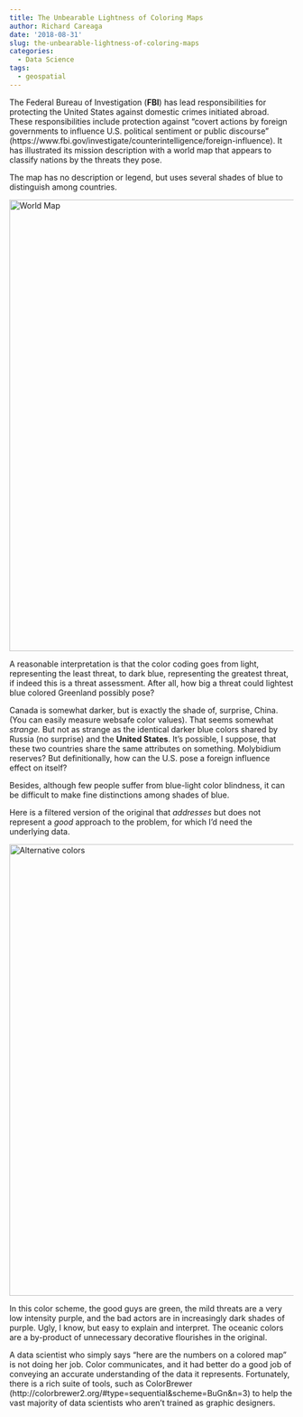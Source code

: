 ```yaml
---
title: The Unbearable Lightness of Coloring Maps
author: Richard Careaga
date: '2018-08-31'
slug: the-unbearable-lightness-of-coloring-maps
categories:
  - Data Science
tags:
  - geospatial
---
```

The Federal Bureau of Investigation (**FBI**) has lead responsibilities for protecting the United States against domestic crimes initiated abroad. These responsibilities include protection against "covert actions by foreign governments to influence U.S. political sentiment or public discourse" (https://www.fbi.gov/investigate/counterintelligence/foreign-influence). It has illustrated its mission description with a world map that appears to classify nations by the threats they pose.

The map has no description or legend, but uses several shades of blue to distinguish among countries.

<img src="https://www.fbi.gov/image-repository/world-map-dark-blue.jpg" alt="World Map" style="width:800px;"/>

A reasonable interpretation is that the color coding goes from light, representing the least threat, to dark blue, representing the greatest threat, if indeed this is a threat assessment. After all, how big a threat could lightest blue colored Greenland possibly pose?

Canada is somewhat darker, but is exactly the shade of, surprise, China. (You can easily measure websafe color values). That seems somewhat *strange.* But not as strange as the identical darker blue colors shared by Russia (no surprise) and the **United States**. It's possible, I suppose, that these two countries share the same attributes on something. Molybidium reserves? But definitionally, how can the U.S. pose a foreign influence effect on itself?

Besides, although few people suffer from blue-light color blindness, it can be difficult to make fine distinctions among shades of blue.

Here is a filtered version of the original that *addresses* but does not represent a *good* approach to the problem, for which I'd need the underlying data.

<img src="https://s3-us-west-2.amazonaws.com/tuva/Divergent.png" alt="Alternative colors" style="width:800px;"/>

In this color scheme, the good guys are green, the mild threats are a very low intensity purple, and the bad actors are in increasingly dark shades of purple. Ugly, I know, but easy to explain and interpret. The oceanic colors are a by-product of unnecessary decorative flourishes in the original.

A data scientist who simply says "here are the numbers on a colored map" is not doing her job. Color communicates, and it had better do a good job of conveying an accurate understanding of the data it represents. Fortunately, there is a rich suite of tools, such as ColorBrewer (http://colorbrewer2.org/#type=sequential&scheme=BuGn&n=3) to help the vast majority of data scientists who aren't trained as graphic designers.
